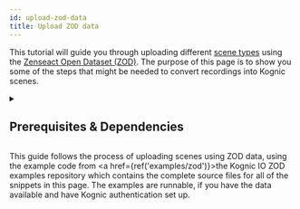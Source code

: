 ```yaml
---
id: upload-zod-data
title: Upload ZOD data
---
```





This tutorial will guide you through uploading different [scene types](docs/kognic-io/overview.md#different-types-of-scenes) using the [Zenseact Open Dataset (ZOD)](https://zod.zenseact.com/).
The purpose of this page is to show you some of the steps that might be needed to convert recordings into Kognic scenes.

<details>
  <summary><h2>Prerequisites & Dependencies</h2></summary>

1. To follow along in this guide you need to download the data from [Zenseact Open Dataset](https://zod.zenseact.com/download/). The data should be structured like this:
```
zod
├── sequences
│   ├── 000000
│   ├── 000002
│   ├── ...
└── trainval-sequences-mini.json
```
2. You will also need to install the ZOD Python package from PyPI, which provides some abstractions for reading the data:
```
pip install zod
```
3. You need to have a Kognic account and the Kognic Python client installed. If you have not done this yet, read the [quickstart guide](getting-started/quickstart.mdx).
</details>

This guide follows the process of uploading scenes using ZOD data, using the example code from
<a href={ref('examples/zod')}>the Kognic IO ZOD examples repository</a> which contains the complete source files for all
of the snippets in this page. The examples are runnable, if you have the data available and have Kognic authentication
set up.

<Tabs>
  <TabItem value="cameras-sequence" label="Cameras Sequence">
    <ZodUploadCamerasSeq />
  </TabItem>
  <TabItem value="lidars-and-cameras-sequence" label="Lidars and Cameras Sequence">
    <ZodUploadLCSSeq />
  </TabItem>
  <TabItem value="aggregated-lidars-and-cameras-sequence" label="Aggregated Lidars and Cameras Sequence">
    <ZodUploadALCSSeq />
  </TabItem>
</Tabs>

